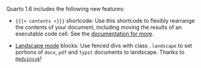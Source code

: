Quarto 1.6 includes the following new features:

- `{{{< contents >}}}` shortcode: Use this shortcode to flexibly rearrange the contents of your document, including moving the results of an executable code cell. See the [documentation for more](/docs/authoring/contents.qmd).

- [Landscape mode](/docs/authoring/article-layout.qmd#landscape-mode) blocks: Use fenced divs with class `.landscape` to set portions of `docx`, `pdf` and `typst` documents to landscape. Thanks to [`@edvinsyk`](https://github.com/edvinsyk)!